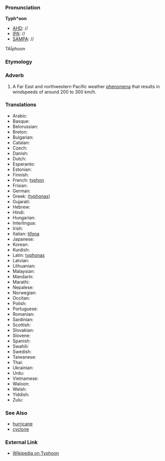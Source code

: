 ===Pronunciation===

'''Typh*oon'''
*[[AHD]]: //
*[[IPA]]: //
*[[SAMPA]]: //
TA&Iuml;phoon
===Etymology===

===Adverb===

#A Far East and northwestern Pacific weather [[phenomenon|phenomena]] that results in windspeeds of around 200 to 300 km/h.

===Translations===

*Arabic:
*Basque:
*Belorussian:
*Breton:
*Bulgarian:
*Catalan:
*Czech:
*Danish:
*Dutch:
*Esperanto:
*Estonian:
*Finnish:
*French: [[typhon]]
*Frisian:
*German:
*Greek: ([[typhonas]])
*Gujarati:
*Hebrew:
*Hindi:
*Hungarian:
*Interlingua:
*Irish:
*Italian: [[tifona]]
*Japanese:
*Korean:
*Kurdish:
*Latin: [[typhonas]]
*Latvian:
*Lithuanian:
*Malaysian:
*Mandarin:
*Marathi:
*Nepalese:
*Norwegian:
*Occitan:
*Polish:
*Portuguese:
*Romanian:
*Sardinian:
*Scottish:
*Slovakian:
*Slovene:
*Spanish:
*Swahili:
*Swedish:
*Taiwanese:
*Thai:
*Ukrainian:
*Urdu:
*Vietnamese:
*Waloon:
*Welsh:
*Yiddish:
*Zulu:

===See Also===

*[[hurricane]]
*[[cyclone]]

===External Link===

*[[wikipedia:en:Typhoon|Wikipedia on Typhoon]]